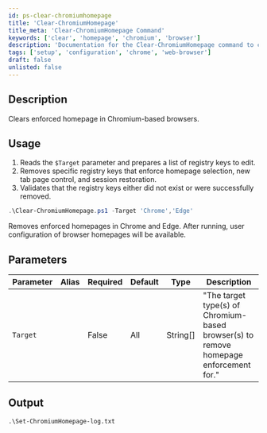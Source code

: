 ```yaml
---
id: ps-clear-chromiumhomepage
title: 'Clear-ChromiumHomepage'
title_meta: 'Clear-ChromiumHomepage Command'
keywords: ['clear', 'homepage', 'chromium', 'browser']
description: 'Documentation for the Clear-ChromiumHomepage command to clear enforced homepages in Chromium-based browsers.'
tags: ['setup', 'configuration', 'chrome', 'web-browser']
draft: false
unlisted: false
---
```

## Description
Clears enforced homepage in Chromium-based browsers.

## Usage
1. Reads the `$Target` parameter and prepares a list of registry keys to edit.
2. Removes specific registry keys that enforce homepage selection, new tab page control, and session restoration.
3. Validates that the registry keys either did not exist or were successfully removed.



```powershell
.\Clear-ChromiumHomepage.ps1 -Target 'Chrome','Edge'
```
Removes enforced homepages in Chrome and Edge. After running, user configuration of browser homepages will be available.

## Parameters
| Parameter | Alias | Required | Default | Type     | Description                                                                           |
| --------- | ----- | -------- | ------- | -------- | ------------------------------------------------------------------------------------- |
| `Target`  |       | False    | All     | String[] | "The target type(s) of Chromium-based browser(s) to remove homepage enforcement for." |

## Output
    .\Set-ChromiumHomepage-log.txt









